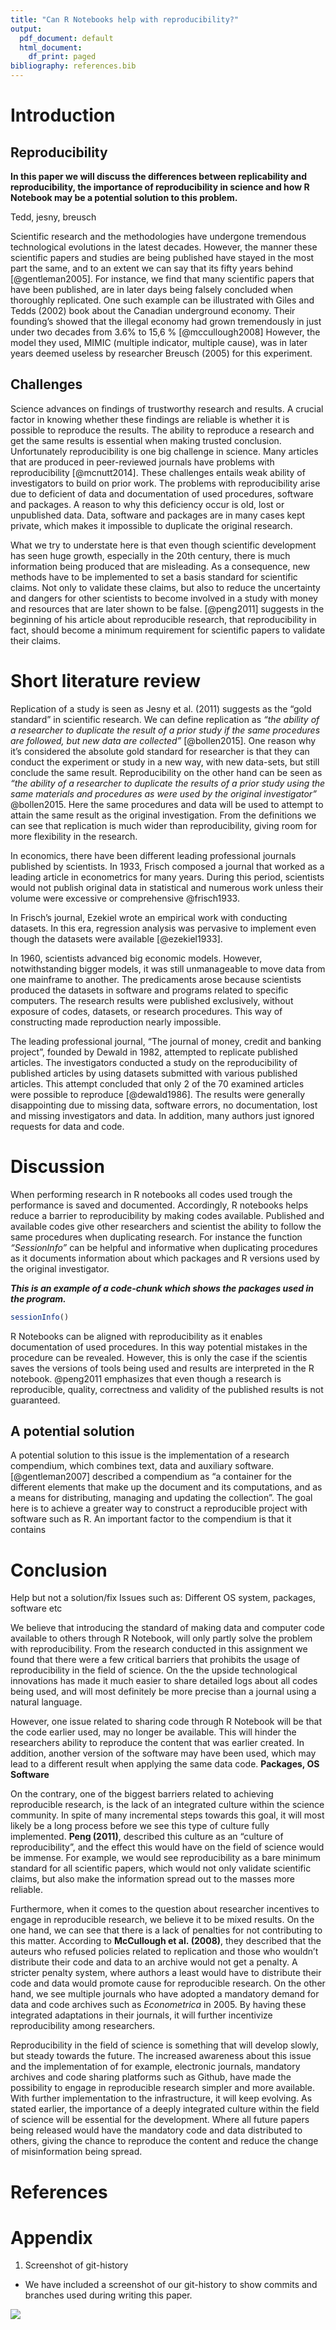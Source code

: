 ```yaml
---
title: "Can R Notebooks help with reproducibility?"
output:
  pdf_document: default
  html_document:
    df_print: paged
bibliography: references.bib
---
```


# Introduction

## Reproducibility

**In this paper we will discuss the differences between replicability
and reproducibility, the importance of reproducibility in science and
how R Notebook may be a potential solution to this problem.**

Tedd, jesny, breusch

Scientific research and the methodologies have undergone tremendous
technological evolutions in the latest decades. However, the manner
these scientific papers and studies are being published have stayed in
the most part the same, and to an extent we can say that its fifty years
behind [@gentleman2005]. For instance, we find that many scientific
papers that have been published, are in later days being falsely
concluded when thoroughly replicated. One such example can be
illustrated with Giles and Tedds (2002) book about the Canadian
underground economy. Their founding's showed that the illegal economy
had grown tremendously in just under two decades from 3.6% to 15,6 %
[@mccullough2008] However, the model they used, MIMIC (multiple
indicator, multiple cause), was in later years deemed useless by
researcher Breusch (2005) for this experiment.

## Challenges

Science advances on findings of trustworthy research and results. A
crucial factor in knowing whether these findings are reliable is whether
it is possible to reproduce the results. The ability to reproduce a
research and get the same results is essential when making trusted
conclusion. Unfortunately reproducibility is one big challenge in
science. Many articles that are produced in peer-reviewed journals have
problems with reproducibility [@mcnutt2014]. These challenges entails
weak ability of investigators to build on prior work. The problems with
reproducibility arise due to deficient of data and documentation of used
procedures, software and packages. A reason to why this deficiency occur
is old, lost or unpublished data. Data, software and packages are in
many cases kept private, which makes it impossible to duplicate the
original research.

What we try to understate here is that even though scientific
development has seen huge growth, especially in the 20th century, there
is much information being produced that are misleading. As a
consequence, new methods have to be implemented to set a basis standard
for scientific claims. Not only to validate these claims, but also to
reduce the uncertainty and dangers for other scientists to become
involved in a study with money and resources that are later shown to be
false. [@peng2011] suggests in the beginning of his article about
reproducible research, that reproducibility in fact, should become a
minimum requirement for scientific papers to validate their claims.

# Short literature review

Replication of a study is seen as Jesny et al. (2011) suggests as the
"gold standard" in scientific research. We can define replication as
*"the ability of a researcher to duplicate the result of a prior study
if the same procedures are followed, but new data are collected"*
[@bollen2015]. One reason why it's considered the absolute gold standard
for researcher is that they can conduct the experiment or study in a new
way, with new data-sets, but still conclude the same result.
Reproducibility on the other hand can be seen as *"the ability of a
researcher to duplicate the results of a prior study using the same
materials and procedures as were used by the original investigator"*
@bollen2015. Here the same procedures and data will be used to attempt
to attain the same result as the original investigation. From the
definitions we can see that replication is much wider than
reproducibility, giving room for more flexibility in the research.

In economics, there have been different leading professional journals
published by scientists. In 1933, Frisch composed a journal that worked
as a leading article in econometrics for many years. During this period,
scientists would not publish original data in statistical and numerous
work unless their volume were excessive or comprehensive @frisch1933.

In Frisch's journal, Ezekiel wrote an empirical work with conducting
datasets. In this era, regression analysis was pervasive to implement
even though the datasets were available [@ezekiel1933].

In 1960, scientists advanced big economic models. However,
notwithstanding bigger models, it was still unmanageable to move data
from one mainframe to another. The predicaments arose because scientists
produced the datasets in software and programs related to specific
computers. The research results were published exclusively, without
exposure of codes, datasets, or research procedures. This way of
constructing made reproduction nearly impossible.

The leading professional journal, "The journal of money, credit and
banking project", founded by Dewald in 1982, attempted to replicate
published articles. The investigators conducted a study on the
reproducibility of published articles by using datasets submitted with
various published articles. This attempt concluded that only 2 of the 70
examined articles were possible to reproduce [@dewald1986]. The results
were generally disappointing due to missing data, software errors, no
documentation, lost and missing investigators and data. In addition,
many authors just ignored requests for data and code.

# Discussion

When performing research in R notebooks all codes used trough the
performance is saved and documented. Accordingly, R notebooks helps
reduce a barrier to reproducibility by making codes available. Published
and available codes give other researchers and scientist the ability to
follow the same procedures when duplicating research. For instance the
function *"SessionInfo"* can be helpful and informative when duplicating
procedures as it documents information about which packages and R
versions used by the original investigator.

***This is an example of a code-chunk which shows the packages used in
the program.***

```r
sessionInfo()
```

R Notebooks can be aligned with reproducibility as it enables
documentation of used procedures. In this way potential mistakes in the
procedure can be revealed. However, this is only the case if the
scientis saves the versions of tools being used and results are
interpreted in the R notebook. @peng2011 emphasizes that even though a
research is reproducible, quality, correctness and validity of the
published results is not guaranteed.

## A potential solution

A potential solution to this issue is the implementation of a research
compendium, which combines text, data and auxiliary software.
[@gentleman2007] described a compendium as "a container for the
different elements that make up the document and its computations, and
as a means for distributing, managing and updating the collection". The
goal here is to achieve a greater way to construct a reproducible
project with software such as R. An important factor to the compendium
is that it contains

# Conclusion

Help but not a solution/fix Issues such as: Different OS system,
packages, software etc

We believe that introducing the standard of making data and computer
code available to others through R Notebook, will only partly solve the
problem with reproducibility. From the research conducted in this
assignment we found that there were a few critical barriers that
prohibits the usage of reproducibility in the field of science. On the
the upside technological innovations has made it much easier to share
detailed logs about all codes being used, and will most definitely be
more precise than a journal using a natural language.

However, one issue related to sharing code through R Notebook will be
that the code earlier used, may no longer be available. This will hinder
the researchers ability to reproduce the content that was earlier
created. In addition, another version of the software may have been
used, which may lead to a different result when applying the same data
code. **Packages, OS Software**

On the contrary, one of the biggest barriers related to achieving
reproducible research, is the lack of an integrated culture within the
science community. In spite of many incremental steps towards this goal,
it will most likely be a long process before we see this type of culture
fully implemented. **Peng (2011)**, described this culture as an
"culture of reproducibility", and the effect this would have on the
field of science would be immense. For example, we would see
reproducibility as a bare minimum standard for all scientific papers,
which would not only validate scientific claims, but also make the
information spread out to the masses more reliable.

Furthermore, when it comes to the question about researcher incentives
to engage in reproducible research, we believe it to be mixed results.
On the one hand, we can see that there is a lack of penalties for not
contributing to this matter. According to **McCullough et al. (2008)**,
they described that the auteurs who refused policies related to
replication and those who wouldn't distribute their code and data to an
archive would not get a penalty. A stricter penalty system, where
authors a least would have to distribute their code and data would
promote cause for reproducible research. On the other hand, we see
multiple journals who have adopted a mandatory demand for data and code
archives such as *Econometrica* in 2005. By having these integrated
adaptations in their journals, it will further incentivize
reproducibility among researchers.

Reproducibility in the field of science is something that will develop
slowly, but steady towards the future. The increased awareness about
this issue and the implementation of for example, electronic journals,
mandatory archives and code sharing platforms such as Github, have made
the possibility to engage in reproducible research simpler and more
available. With further implementation to the infrastructure, it will
keep evolving. As stated earlier, the importance of a deeply integrated
culture within the field of science will be essential for the
development. Where all future papers being released would have the
mandatory code and data distributed to others, giving the chance to
reproduce the content and reduce the change of misinformation being
spread.

# **References**

::: {#refs}
:::

# Appendix

1.  Screenshot of git-history

-   We have included a screenshot of our git-history to show commits and
    branches used during writing this paper.

![](images/Skjermbilde%202021-09-16%20kl.%2011.44.39.png)
